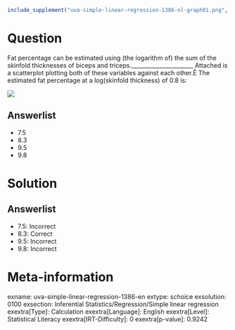 ```r
include_supplement("uva-simple-linear-regression-1386-nl-graph01.png", recursive = TRUE)
```

Question
========

Fat percentage can be estimated using (the logarithm of) the sum of the skinfold thicknesses of biceps and triceps.______________________ Attached is a scatterplot plotting both of these variables against each other.Ê The estimated fat percentage at a log(skinfold thickness) of 0.8 is:

![](uva-simple-linear-regression-1386-nl-graph01.png)

Answerlist
----------

* 7.5
* 8.3
* 9.5
* 9.8

Solution
========

Answerlist
----------

* 7.5: Incorrect
* 8.3: Correct
* 9.5: Incorrect
* 9.8: Incorrect

Meta-information
================
exname: uva-simple-linear-regression-1386-en
extype: schoice
exsolution: 0100
exsection: Inferential Statistics/Regression/Simple linear regression
exextra[Type]: Calculation
exextra[Language]: English
exextra[Level]: Statistical Literacy
exextra[IRT-Difficulty]: 0
exextra[p-value]: 0.9242
